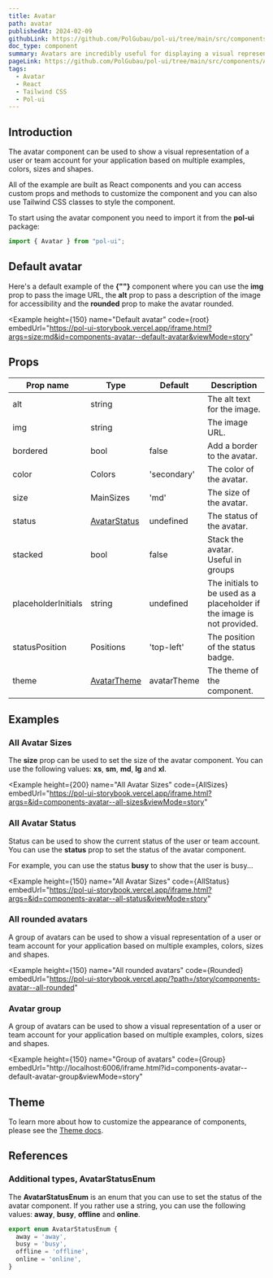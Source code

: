 ```yaml
---
title: Avatar
path: avatar
publishedAt: 2024-02-09
githubLink: https://github.com/PolGubau/pol-ui/tree/main/src/components/Avatar
doc_type: component
summary: Avatars are incredibly useful for displaying a visual representation of a user or team account for your application. The Avatar component can be used to show a visual representation of a user or team account for your application based on multiple examples, colors, sizes and shapes.
pageLink: https://github.com/PolGubau/pol-ui/tree/main/src/components/Avatar
tags:
  - Avatar
  - React
  - Tailwind CSS
  - Pol-ui
---
```








## Introduction

The avatar component can be used to show a visual representation of a user or team account for your application based on multiple examples, colors, sizes and shapes.

All of the example are built as React components and you can access custom props and methods to customize the component and you can also use Tailwind CSS classes to style the component.

To start using the avatar component you need to import it from the **pol-ui** package:

```jsx
import { Avatar } from "pol-ui";
```

## Default avatar

Here's a default example of the **{"<Avatar>"}** component where you can use the **img** prop to pass the image URL, the **alt** prop to pass a description of the image for accessibility and the **rounded** prop to make the avatar rounded.

<Example
  height={150}
name="Default avatar"
code={root}
embedUrl="https://pol-ui-storybook.vercel.app/iframe.html?args=size:md&id=components-avatar--default-avatar&viewMode=story"

>

  <RootCode />
</Example>

## Props

| Prop name           | Type                                                           | Default     | Description                                                            |
| ------------------- | -------------------------------------------------------------- | ----------- | ---------------------------------------------------------------------- |
| alt                 | string                                                         |             | The alt text for the image.                                            |
| img                 | string                                                         |             | The image URL.                                                         |
| bordered            | bool                                                           | false       | Add a border to the avatar.                                            |
| color               | Colors                                                         | 'secondary' | The color of the avatar.                                               |
| size                | MainSizes                                                      | 'md'        | The size of the avatar.                                                |
| status              | [AvatarStatus](/docs/avatar#additional-types-avatarstatusenum) | undefined   | The status of the avatar.                                              |
| stacked             | bool                                                           | false       | Stack the avatar. Useful in groups                                     |
| placeholderInitials | string                                                         | undefined   | The initials to be used as a placeholder if the image is not provided. |
| statusPosition      | Positions                                                      | 'top-left'  | The position of the status badge.                                      |
| theme               | [AvatarTheme](/docs/avatar#theme)                              | avatarTheme | The theme of the component.                                            |

## Examples

### All Avatar Sizes

The **size** prop can be used to set the size of the avatar component. You can use the following values: **xs**, **sm**, **md**, **lg** and **xl**.

<Example
  height={200}
name="All Avatar Sizes"
code={AllSizes}
embedUrl="https://pol-ui-storybook.vercel.app/iframe.html?args=&id=components-avatar--all-sizes&viewMode=story"

>

  <AllSizesCode />
</Example>

### All Avatar Status

Status can be used to show the current status of the user or team account. You can use the **status** prop to set the status of the avatar component.

For example, you can use the status **busy** to show that the user is busy...

<Example
  height={150}
name="All Avatar Sizes"
code={AllStatus}
embedUrl="https://pol-ui-storybook.vercel.app/iframe.html?args=&id=components-avatar--all-status&viewMode=story"

>

  <AllStatusCode />
</Example>

### All rounded avatars

A group of avatars can be used to show a visual representation of a user or team account for your application based on multiple examples, colors, sizes and shapes.

<Example
  height={150}
name="All rounded avatars"
code={Rounded}
embedUrl="https://pol-ui-storybook.vercel.app/?path=/story/components-avatar--all-rounded"

>

  <RoundedCode />
</Example>

### Avatar group

A group of avatars can be used to show a visual representation of a user or team account for your application based on multiple examples, colors, sizes and shapes.

<Example
  height={150}
name="Group of avatars"
code={Group}
embedUrl="http://localhost:6006/iframe.html?id=components-avatar--default-avatar-group&viewMode=story"

>

  <GroupCode />
</Example>

## Theme

To learn more about how to customize the appearance of components, please see the [Theme docs](/docs/theming).

<Theme />

## References

### Additional types, AvatarStatusEnum

The **AvatarStatusEnum** is an enum that you can use to set the status of the avatar component. If you rather use a string, you can use the following values: **away**, **busy**, **offline** and **online**.

```js
export enum AvatarStatusEnum {
  away = 'away',
  busy = 'busy',
  offline = 'offline',
  online = 'online',
}

```
